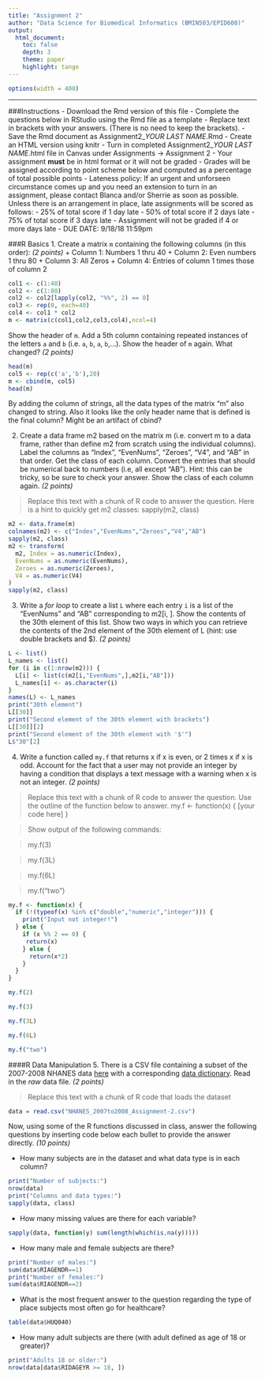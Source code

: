 ```yaml
---
title: "Assignment 2"
author: "Data Science for Biomedical Informatics (BMIN503/EPID600)"
output: 
  html_document:
    toc: false 
    depth: 3 
    theme: paper 
    highlight: tango
---
```

    
```r
options(width = 400)
```    

***

###Instructions
- Download the Rmd version of this file
- Complete the questions below in RStudio using the Rmd file as a template 
- Replace text in brackets with your answers. (There is no need to keep the brackets).
- Save the Rmd document as Assignment2_*YOUR LAST NAME*.Rmd
- Create an HTML version using knitr
- Turn in completed Assignment2_*YOUR LAST NAME*.html file in Canvas under Assignments -> Assignment 2
- Your assignment **must** be in html format or it will not be graded
- Grades will be assigned according to point scheme below and computed as a percentage of total possible points
- Lateness policy: If an urgent and unforseen circumstance comes up and you need an extension to turn in an assignment, please contact Blanca and/or Sherrie as soon as possible. Unless there is an arrangement in place, late assignments will be scored as follows: 
    - 25% of total score if 1 day late
    - 50% of total score if 2 days late
    - 75%  of total score if 3 days late
    - Assignment will not be graded if 4 or more days late
- DUE DATE: 9/18/18 11:59pm

###R Basics
1. Create a matrix `m` containing the following columns (in this order): *(2 points)* 
    + Column 1: Numbers 1 thru 40
    + Column 2: Even numbers 1 thru 80
    + Column 3: All Zeros
    + Column 4: Entries of column 1 times those of column 2

```r
col1 <- c(1:40)
col2 <- c(1:80)
col2 <- col2[lapply(col2, "%%", 2) == 0]
col3 <- rep(0, each=40)
col4 <- col1 * col2
m <- matrix(c(col1,col2,col3,col4),ncol=4)
```

  Show the header of `m`. Add a 5th column containing repeated instances of the letters `a` and `b` (i.e. `a`, `b`, `a`, `b`,...). Show the header of `m` again. What changed? *(2 points)*

```r
head(m)
col5 <- rep(c('a','b'),20)
m <- cbind(m, col5)
head(m)
```

  By adding the column of strings, all the data types of the matrix "m" also changed to string. Also it looks like the only header name that is defined is the final column? Might be an artifact of cbind?

2. Create a data frame m2 based on the matrix m (i.e. convert m to a data frame, rather than define m2 from scratch using the individual columns). Label the columns as "Index", "EvenNums", "Zeroes", "V4", and "AB" in that order. Get the class of each column. Convert the entries that should be numerical back to numbers (i.e, all except "AB"). Hint: this can be tricky, so be sure to check your answer. Show the class of each column again. *(2 points)*

> Replace this text with a chunk of R code to answer the question. Here is a hint to quickly get m2 classes: sapply(m2, class)

```r
m2 <- data.frame(m)
colnames(m2) <- c("Index","EvenNums","Zeroes","V4","AB")
sapply(m2, class)
m2 <- transform(
  m2, Index = as.numeric(Index), 
  EvenNums = as.numeric(EvenNums),
  Zeroes = as.numeric(Zeroes),
  V4 = as.numeric(V4)
)
sapply(m2, class)
```


3. Write a _for loop_ to create a list `L` where each entry `i` is a list of the "EvenNums" and "AB" corresponding to m2[i, ]. Show the contents of the 30th element of this list. Show two ways in which you can retrieve the contents of the 2nd element of the 30th element of L (hint: use double brackets and $). *(2 points)*

```r
L <- list()
L_names <- list()
for (i in c(1:nrow(m2))) {
  L[i] <- list(c(m2[i,"EvenNums",],m2[i,"AB"]))
  L_names[i] <- as.character(i)
}
names(L) <- L_names
print("30th element")
L[[30]]
print("Second element of the 30th element with brackets")
L[[30]][2]
print("Second element of the 30th element with '$'")
L$"30"[2]
```

4. Write a function called `my.f` that returns x if x is even, or 2 times x if x is odd. Account for the fact that a user may not provide an integer by having a condition that displays a text message with a warning when x is not an integer. *(2 points)*

> Replace this text with a chunk of R code to answer the question. Use the outline of the function below to answer.
  my.f <- function(x) {
            [your code here]
  }
  
> Show output of the following commands:

> my.f(3)

> my.f(3L)
 
> my.f(6L)

> my.f("two")


```r
my.f <- function(x) {
  if (!(typeof(x) %in% c("double","numeric","integer"))) {
    print("Input not integer!")
  } else {
    if (x %% 2 == 0) {
     return(x)
    } else {
      return(x*2)
    }
  }
}

my.f(2)

my.f(3)

my.f(3L)

my.f(6L)

my.f("two")
```

####R Data Manipulation
5. There is a CSV file containing a subset of the 2007-2008 NHANES data [here](https://raw.githubusercontent.com/HimesGroup/BMIN503/master/DataFiles/NHANES_2007to2008.csv) with a corresponding [data dictionary](https://github.com/HimesGroup/BMIN503/blob/master/DataFiles/NHANES_2007to2008_DataDictionary.md). Read in the *raw* data file. *(2 points)*

> Replace this text with a chunk of R code that loads the dataset

```r
data = read.csv("NHANES_2007to2008_Assignment-2.csv")
```

Now, using some of the R functions discussed in class, answer the following questions by inserting code below each bullet to provide the answer directly. *(10 points)*

* How many subjects are in the dataset and what data type is in each column?

```r
print("Number of subjects:")
nrow(data)
print("Columns and data types:")
sapply(data, class)
```

* How many missing values are there for each variable?

```r
sapply(data, function(y) sum(length(which(is.na(y)))))
```

* How many male and female subjects are there?

```r
print("Number of males:")
sum(data$RIAGENDR==1)
print("Number of females:")
sum(data$RIAGENDR==2)
```

* What is the most frequent answer to the question regarding the type of place subjects most often go for healthcare?

```r
table(data$HUQ040)
```

* How many adult subjects are there (with adult defined as age of 18 or greater)?

```r
print("Adults 18 or older:")
nrow(data[data$RIDAGEYR >= 18, ])
```


